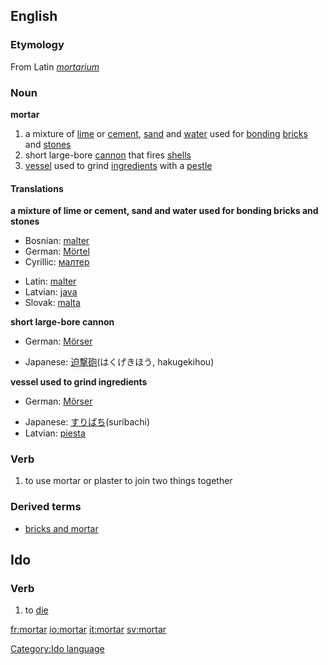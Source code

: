 ==English==
===Etymology===
From Latin ''[[mortarium]]''

=== Noun ===
'''mortar'''
#a mixture of [[lime]] or [[cement]], [[sand]] and [[water]] used for [[bonding]] [[bricks]] and [[stones]]
#short large-bore [[cannon]] that fires [[shells]]
#[[vessel]] used to grind [[ingredients]] with a [[pestle]]

====Translations====
'''a mixture of lime or cement, sand and water used for bonding bricks and stones'''
{{top}}
<!--Languages from A to I go here-->
*Bosnian: [[malter#Bosnian|malter]] {{m}}
*German: [[Mörtel]] {{m}}
*Cyrillic: [[малтер]] {{m}}
{{mid}}
<!--Languages from J to Z go here-->
*Latin: [[malter#Serbian|malter]] {{m}}
*Latvian: [[java]] {{f}}
*Slovak: [[malta#Slovak|malta]] {{f}}
{{bottom}}
'''short large-bore cannon'''
{{top}}
<!--Languages from A to I go here-->
*German: [[Mörser]] {{m}}
{{mid}}
<!--Languages from J to Z go here-->
*Japanese: [[迫撃]][[砲]](はくげきほう, hakugekihou)
{{bottom}}
'''vessel used to grind ingredients'''
{{top}}
<!--Languages from A to I go here-->
*German: [[Mörser]] {{m}}
{{mid}}
<!--Languages from J to Z go here-->
*Japanese: [[すりばち]](suribachi)
*Latvian: [[piesta]] {{f}}
{{bottom}}

=== Verb ===
# to use mortar or plaster to join two things together

=== Derived terms ===
* [[bricks and mortar]]


==Ido==
===Verb===
# to [[die]]

[[Category:Ido language]]

[[fr:mortar]]
[[io:mortar]]
[[it:mortar]]
[[sv:mortar]]